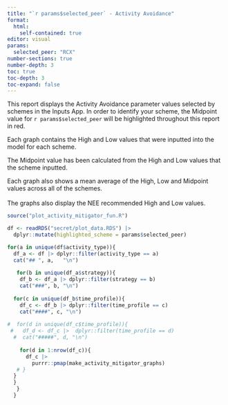 ```yaml
---
title: "`r params$selected_peer` - Activity Avoidance"
format:
  html: 
    self-contained: true
editor: visual
params:
  selected_peer: "RCX"
number-sections: true
number-depth: 3
toc: true
toc-depth: 3
toc-expand: false
---
```


This report displays the Activity Avoidance parameter values selected by schemes in the Inputs App. In order to identify your scheme, the Midpoint value for `r params$selected_peer` will be highlighted throughout this report in red.

Each graph contains the High and Low values that were inputted into the model for each scheme.

The Midpoint value has been calculated from the High and Low values that the scheme inputted. 

Each graph also shows a mean average of the High, Low and Midpoint values across all of the schemes.\
\
The graphs also display the NEE recommended High and Low values.

```r
source("plot_activity_mitigator_fun.R")

df <- readRDS("secret/plot_data.RDS") |>
  dplyr::mutate(highlighted_scheme = params$selected_peer)

for(a in unique(df$activity_type)){
  df_a <- df |> dplyr::filter(activity_type == a)
  cat("## ", a,   "\n")
  
   for(b in unique(df_a$strategy)){
    df_b <- df_a |> dplyr::filter(strategy == b)
    cat("###", b, "\n")
  
  for(c in unique(df_b$time_profile)){
    df_c <- df_b |> dplyr::filter(time_profile == c)
    cat("####", c, "\n")
  
#  for(d in unique(df_c$time_profile)){
 #   df_d <- df_c |>  dplyr::filter(time_profile == d)
  #  cat("#####", d, "\n")
  
    for(d in 1:nrow(df_c)){
      df_c |> 
        purrr::pmap(make_activity_mitigator_graphs)
   # }
  }
  }
   }
  }
```
